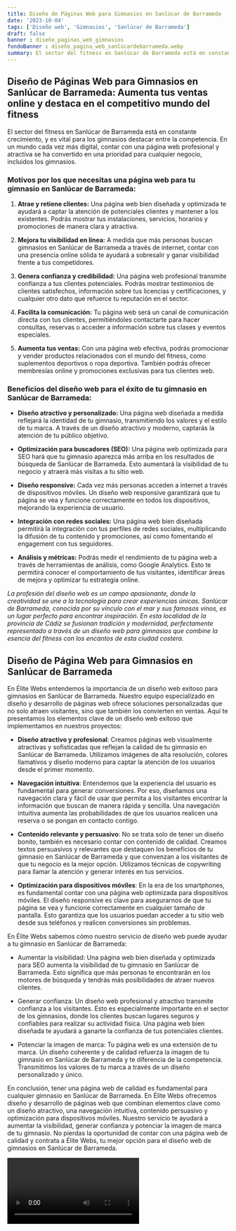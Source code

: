 ```yaml
---
title: Diseño de Páginas Web para Gimnasios en Sanlúcar de Barrameda
date: '2023-10-04'
tags: ['Diseño web', 'Gimnasios', 'Sanlúcar de Barrameda']
draft: false
banner : diseño_paginas_web_gimnasios
fondoBanner : diseño_pagina_web_sanlúcardebarrameda.webp
summary: El sector del fitness en Sanlúcar de Barrameda está en constante crecimiento, y es vital para los gimnasios destacar entre la competencia. En un mundo cada vez más digital, contar con una página web profesional y atractiva se ha convertido en una prioridad para cualquier negocio, incluidos los gimnasios.
---
```


## **Diseño de Páginas Web para Gimnasios en Sanlúcar de Barrameda: Aumenta tus ventas online y destaca en el competitivo mundo del fitness**

El sector del fitness en Sanlúcar de Barrameda está en constante crecimiento, y es vital para los gimnasios destacar entre la competencia. En un mundo cada vez más digital, contar con una página web profesional y atractiva se ha convertido en una prioridad para cualquier negocio, incluidos los gimnasios.

### **Motivos por los que necesitas una página web para tu gimnasio en Sanlúcar de Barrameda:**

1. **Atrae y retiene clientes:** Una página web bien diseñada y optimizada te ayudará a captar la atención de potenciales clientes y mantener a los existentes. Podrás mostrar tus instalaciones, servicios, horarios y promociones de manera clara y atractiva.

2. **Mejora tu visibilidad en línea:** A medida que más personas buscan gimnasios en Sanlúcar de Barrameda a través de internet, contar con una presencia online sólida te ayudará a sobresalir y ganar visibilidad frente a tus competidores.

3. **Genera confianza y credibilidad:** Una página web profesional transmite confianza a tus clientes potenciales. Podrás mostrar testimonios de clientes satisfechos, información sobre tus licencias y certificaciones, y cualquier otro dato que refuerce tu reputación en el sector.

4. **Facilita la comunicación:** Tu página web será un canal de comunicación directa con tus clientes, permitiéndoles contactarte para hacer consultas, reservas o acceder a información sobre tus clases y eventos especiales.

5. **Aumenta tus ventas:** Con una página web efectiva, podrás promocionar y vender productos relacionados con el mundo del fitness, como suplementos deportivos o ropa deportiva. También podrás ofrecer membresías online y promociones exclusivas para tus clientes web.

### **Beneficios del diseño web para el éxito de tu gimnasio en Sanlúcar de Barrameda:**

- **Diseño atractivo y personalizado:** Una página web diseñada a medida reflejará la identidad de tu gimnasio, transmitiendo los valores y el estilo de tu marca. A través de un diseño atractivo y moderno, captarás la atención de tu público objetivo.

- **Optimización para buscadores (SEO):** Una página web optimizada para SEO hará que tu gimnasio aparezca más arriba en los resultados de búsqueda de Sanlúcar de Barrameda. Esto aumentará la visibilidad de tu negocio y atraerá más visitas a tu sitio web.

- **Diseño responsive:** Cada vez más personas acceden a internet a través de dispositivos móviles. Un diseño web responsive garantizará que tu página se vea y funcione correctamente en todos los dispositivos, mejorando la experiencia de usuario.

- **Integración con redes sociales:** Una página web bien diseñada permitirá la integración con tus perfiles de redes sociales, multiplicando la difusión de tu contenido y promociones, así como fomentando el engagement con tus seguidores.

- **Análisis y métricas:** Podrás medir el rendimiento de tu página web a través de herramientas de análisis, como Google Analytics. Esto te permitirá conocer el comportamiento de tus visitantes, identificar áreas de mejora y optimizar tu estrategia online.

*La profesión del diseño web es un campo apasionante, donde la creatividad se une a la tecnología para crear experiencias únicas. Sanlúcar de Barrameda, conocida por su vínculo con el mar y sus famosos vinos, es un lugar perfecto para encontrar inspiración. En esta localidad de la provincia de Cádiz se fusionan tradición y modernidad, perfectamente representado a través de un diseño web para gimnasios que combine la esencia del fitness con los encantos de esta ciudad costera.*

<GifSeo />

<Cta />

## Diseño de Página Web para Gimnasios en Sanlúcar de Barrameda

En Élite Webs entendemos la importancia de un diseño web exitoso para gimnasios en Sanlúcar de Barrameda. Nuestro equipo especializado en diseño y desarrollo de páginas web ofrece soluciones personalizadas que no solo atraen visitantes, sino que también los convierten en ventas. Aquí te presentamos los elementos clave de un diseño web exitoso que implementamos en nuestros proyectos:

- **Diseño atractivo y profesional**: Creamos páginas web visualmente atractivas y sofisticadas que reflejan la calidad de tu gimnasio en Sanlúcar de Barrameda. Utilizamos imágenes de alta resolución, colores llamativos y diseño moderno para captar la atención de los usuarios desde el primer momento.

- **Navegación intuitiva**: Entendemos que la experiencia del usuario es fundamental para generar conversiones. Por eso, diseñamos una navegación clara y fácil de usar que permita a los visitantes encontrar la información que buscan de manera rápida y sencilla. Una navegación intuitiva aumenta las probabilidades de que los usuarios realicen una reserva o se pongan en contacto contigo.

- **Contenido relevante y persuasivo**: No se trata solo de tener un diseño bonito, también es necesario contar con contenido de calidad. Creamos textos persuasivos y relevantes que destaquen los beneficios de tu gimnasio en Sanlúcar de Barrameda y que convenzan a los visitantes de que tu negocio es la mejor opción. Utilizamos técnicas de copywriting para llamar la atención y generar interés en tus servicios.

- **Optimización para dispositivos móviles**: En la era de los smartphones, es fundamental contar con una página web optimizada para dispositivos móviles. El diseño responsive es clave para asegurarnos de que tu página se vea y funcione correctamente en cualquier tamaño de pantalla. Esto garantiza que los usuarios puedan acceder a tu sitio web desde sus teléfonos y realicen conversiones sin problemas.

En Élite Webs sabemos cómo nuestro servicio de diseño web puede ayudar a tu gimnasio en Sanlúcar de Barrameda:

- Aumentar la visibilidad: Una página web bien diseñada y optimizada para SEO aumenta la visibilidad de tu gimnasio en Sanlúcar de Barrameda. Esto significa que más personas te encontrarán en los motores de búsqueda y tendrás más posibilidades de atraer nuevos clientes.

- Generar confianza: Un diseño web profesional y atractivo transmite confianza a los visitantes. Esto es especialmente importante en el sector de los gimnasios, donde los clientes buscan lugares seguros y confiables para realizar su actividad física. Una página web bien diseñada te ayudará a ganarte la confianza de tus potenciales clientes.

- Potenciar la imagen de marca: Tu página web es una extensión de tu marca. Un diseño coherente y de calidad refuerza la imagen de tu gimnasio en Sanlúcar de Barrameda y te diferencia de la competencia. Transmitimos los valores de tu marca a través de un diseño personalizado y único.

En conclusión, tener una página web de calidad es fundamental para cualquier gimnasio en Sanlúcar de Barrameda. En Élite Webs ofrecemos diseño y desarrollo de páginas web que combinan elementos clave como un diseño atractivo, una navegación intuitiva, contenido persuasivo y optimización para dispositivos móviles. Nuestro servicio te ayudará a aumentar la visibilidad, generar confianza y potenciar la imagen de marca de tu gimnasio. No pierdas la oportunidad de contar con una página web de calidad y contrata a Élite Webs, tu mejor opción para el diseño web de gimnasios en Sanlúcar de Barrameda.

<Video />

<CtaBot job='Gimnasios' city='Sanlúcar de Barrameda'/>

<Gmaps query='Sanlúcar de Barrameda+españa+maps' />